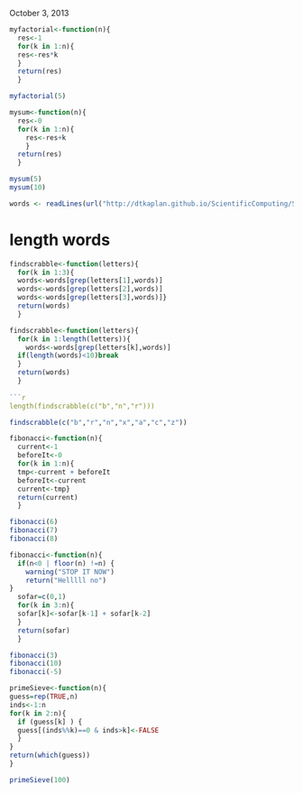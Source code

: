 October 3, 2013

```r
myfactorial<-function(n){
  res<-1
  for(k in 1:n){
  res<-res*k
  }
  return(res)
  }
```

```r
myfactorial(5)
```


```r
mysum<-function(n){
  res<-0
  for(k in 1:n){
    res<-res+k
    }
  return(res)
  }
```

```r
mysum(5)
mysum(10)
```

```r
words <- readLines(url("http://dtkaplan.github.io/ScientificComputing/Syllabus/Daily/Day-07/word_list_moby_crossword-flat/word_list_moby_crossword.flat.txt"))
```
# length words
```r
findscrabble<-function(letters){
  for(k in 1:3){
  words<-words[grep(letters[1],words)]
  words<-words[grep(letters[2],words)]
  words<-words[grep(letters[3],words)]}
  return(words)
  }
```

```r
findscrabble<-function(letters){
  for(k in 1:length(letters)){
    words<-words[grep(letters[k],words)]
  if(length(words)<10)break
  }
  return(words)
  }
  
```r
length(findscrabble(c("b","n","r")))
```
               
```r
findscrabble(c("b","r","n","x","a","c","z"))
```

```r
fibonacci<-function(n){
  current<-1
  beforeIt<-0
  for(k in 1:n){
  tmp<-current + beforeIt
  beforeIt<-current
  current<-tmp}
  return(current)
  }
```

```r
fibonacci(6)
fibonacci(7)
fibonacci(8)
```

```r
fibonacci<-function(n){
  if(n<0 | floor(n) !=n) {
    warning("STOP IT NOW")
    return("Helllll no")
}
  sofar=c(0,1)
  for(k in 3:n){
  sofar[k]<-sofar[k-1] + sofar[k-2]
  }
  return(sofar)
  }
```

```r
fibonacci(3)
fibonacci(10)
fibonacci(-5)
```

```r
primeSieve<-function(n){
guess=rep(TRUE,n)
inds<-1:n
for(k in 2:n){
  if (guess[k] ) {
  guess[(inds%%k)==0 & inds>k]<-FALSE
  }
}
return(which(guess))
}
```

```r
primeSieve(100)
```
